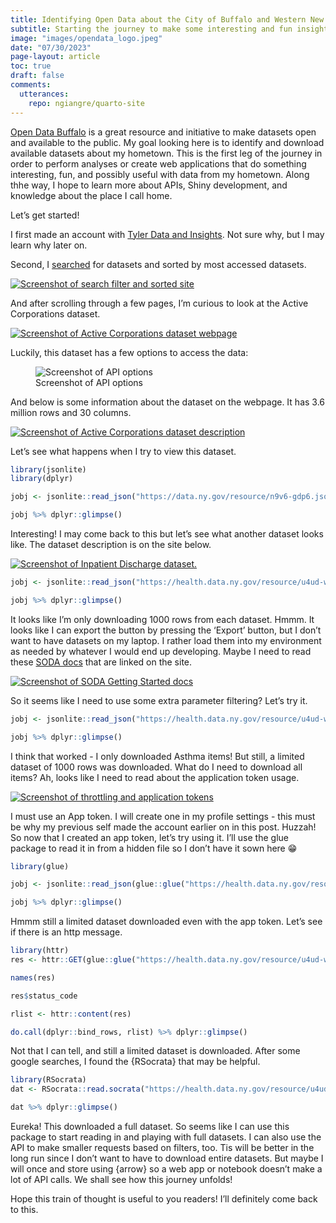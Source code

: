 ```yaml
---
title: Identifying Open Data about the City of Buffalo and Western New York
subtitle: Starting the journey to make some interesting and fun insights about my hometown by identifying open datasets
image: "images/opendata_logo.jpeg"
date: "07/30/2023"
page-layout: article
toc: true
draft: false
comments:
  utterances:
    repo: ngiangre/quarto-site
---
```


[Open Data Buffalo](https://data.buffalony.gov) is a great resource and initiative to make datasets open and available to the public. My goal looking here is to identify and download available datasets about my hometown. This is the first leg of the journey in order to perform analyses or create web applications that do something interesting, fun, and possibly useful with data from my hometown. Along thhe way, I hope to learn more about APIs, Shiny development, and knowledge about the place I call home. 

Let's get started!

I first made an account with [Tyler Data and Insights](https://data.buffalony.gov/signup). Not sure why, but I may learn why later on.

Second, I [searched](https://data.buffalony.gov/browse?limitTo=datasets&sortBy=most_accessed&utf8=✓) for datasets and sorted by most accessed datasets.

[![Screenshot of search filter and sorted site](images/Screenshot 2023-07-30 at 1.08.24 PM.png){fig-alt="Screenshot of search filter and sorted site"}](https://data.buffalony.gov/browse?limitTo=datasets&sortBy=most_accessed&utf8=✓)

And after scrolling through a few pages, I'm curious to look at the Active Corporations dataset.

[![Screenshot of Active Corporations dataset webpage](images/Screenshot 2023-07-30 at 1.11.15 PM.png){fig-alt="Screenshot of Active Corporations dataset webpage" fig-align="center"}](https://data.ny.gov/Economic-Development/Active-Corporations-Beginning-1800/n9v6-gdp6)

Luckily, this dataset has a few options to access the data:

![Screenshot of API options](images/Screenshot 2023-07-30 at 1.12.21 PM.png){fig-alt="Screenshot of API options" fig-align="center"}

And below is some information about the dataset on the webpage. It has 3.6 million rows and 30 columns.

[![Screenshot of Active Corporations dataset description](images/Screenshot 2023-07-30 at 1.13.58 PM.png){fig-alt="Screenshot of Active Corporations dataset description" fig-align="center"}](https://data.ny.gov/Economic-Development/Active-Corporations-Beginning-1800/n9v6-gdp6)

Let's see what happens when I try to view this dataset.

```r
library(jsonlite)
library(dplyr)

jobj <- jsonlite::read_json("https://data.ny.gov/resource/n9v6-gdp6.json",simplifyVector = TRUE)

jobj %>% dplyr::glimpse()
```

Interesting! I may come back to this but let's see what another dataset looks like. The dataset description is on the site below.

[![Screenshot of Inpatient Discharge dataset. ](images/Screenshot 2023-07-30 at 1.23.48 PM.png){fig-alt="Screenshot of Inpatient Discharge dataset"}](https://health.data.ny.gov/Health/Hospital-Inpatient-Discharges-SPARCS-De-Identified/u4ud-w55t)

```r
jobj <- jsonlite::read_json("https://health.data.ny.gov/resource/u4ud-w55t.json",simplifyVector = TRUE)

jobj %>% dplyr::glimpse()
```

It looks like I'm only downloading 1000 rows from each dataset. Hmmm. It looks like I can export the button by pressing the 'Export' button, but I don't want to have datasets on my laptop. I rather load them into my environment as needed by whatever I would end up developing. Maybe I need to read these [SODA docs](https://dev.socrata.com/consumers/getting-started.html) that are linked on the site.

[![Screenshot of SODA Getting Started docs](images/Screenshot 2023-07-30 at 1.33.09 PM.png){fig-alt="Screenshot of SODA Getting Started docs" fig-align="center"}](https://dev.socrata.com/consumers/getting-started.html)

So it seems like I need to use some extra parameter filtering? Let's try it.

```r
jobj <- jsonlite::read_json("https://health.data.ny.gov/resource/u4ud-w55t.json?apr_drg_description=Asthma",simplifyVector = TRUE)

jobj %>% dplyr::glimpse()
```

I think that worked - I only downloaded Asthma items! But still, a limited dataset of 1000 rows was downloaded. What do I need to download all items? Ah, looks like I need to read about the application token usage.

[![Screenshot of throttling and application tokens](images/Screenshot 2023-07-30 at 1.38.17 PM.png){fig-alt="Screenshot of throttling and application tokens"}](https://dev.socrata.com/consumers/getting-started.html)

I must use an App token. I will create one in my profile settings - this must be why my previous self made the account earlier on in this post. Huzzah! So now that I created an app token, let's try using it. I'll use the glue package to read it in from a hidden file so I don't have it sown here 😁

```r
library(glue)

jobj <- jsonlite::read_json(glue::glue("https://health.data.ny.gov/resource/u4ud-w55t.json?$$app_token={read_json('.apptoken')[['token']]}"),simplifyVector = T)

jobj %>% dplyr::glimpse()
```

Hmmm still a limited dataset downloaded even with the app token. Let's see if there is an http message.

```r
library(httr)
res <- httr::GET(glue::glue("https://health.data.ny.gov/resource/u4ud-w55t.json?$$app_token={read_json('.apptoken')[['token']]}"))

names(res)

res$status_code

rlist <- httr::content(res)

do.call(dplyr::bind_rows, rlist) %>% dplyr::glimpse()
```

Not that I can tell, and still a limited dataset is downloaded. After some google searches, I found the {RSocrata} that may be helpful.

```r
library(RSocrata)
dat <- RSocrata::read.socrata("https://health.data.ny.gov/resource/u4ud-w55t.json",app_token = read_json('.apptoken')[['token']])

dat %>% dplyr::glimpse()
```

Eureka! This downloaded a full dataset. So seems like I can use this package to start reading in and playing with full datasets. I can also use the API to make smaller requests based on filters, too. Tis will be better in the long run since I don't want to have to download entire datasets. But maybe I will once and store using {arrow} so a web app or notebook doesn't make a lot of API calls. We shall see how this journey unfolds!

Hope this train of thought is useful to you readers! I'll definitely come back to this.
